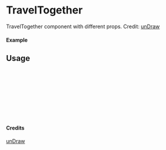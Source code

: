 
<Meta of={TravelTogether} title="unDraw/TravelTogether" />

# TravelTogether

TravelTogether component with different props.
Credit: [unDraw](https://undraw.co/illustrations)

#### Example

<Canvas of={TravelTogether.Primary} />

## Usage

```ts
import { TravelTogether } from "yadl-ui";

const Example = () => {
  return (
      <TravelTogether />
  );
};

export default Example;
```

#### Credits
[unDraw](https://undraw.co/illustrations)
